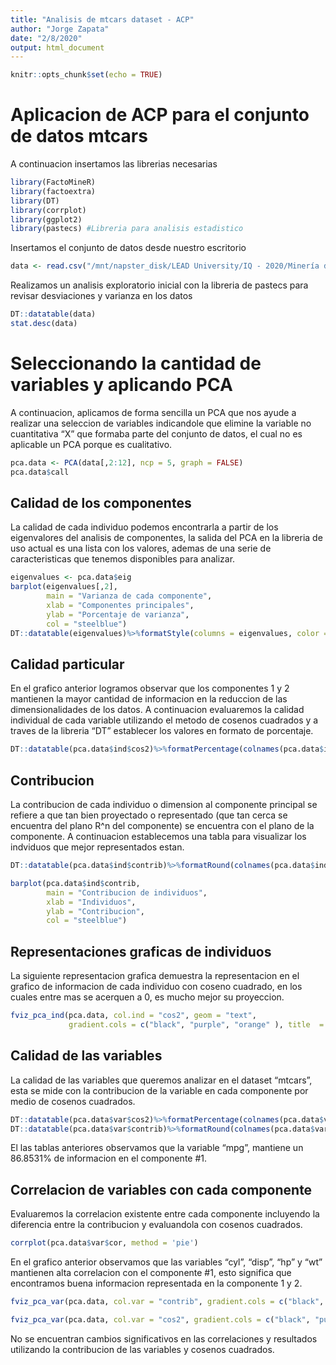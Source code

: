 ```yaml
---
title: "Analisis de mtcars dataset - ACP"
author: "Jorge Zapata"
date: "2/8/2020"
output: html_document
---
```


```r
knitr::opts_chunk$set(echo = TRUE)
```

# Aplicacion de ACP para el conjunto de datos mtcars
A continuacion insertamos las librerias necesarias

``` r
library(FactoMineR)
library(factoextra)
library(DT)
library(corrplot)
library(ggplot2)
library(pastecs) #Libreria para analisis estadistico
```

Insertamos el conjunto de datos desde nuestro escritorio
``` r
data <- read.csv("/mnt/napster_disk/LEAD University/IQ - 2020/Minería de Datos Avanzada/mtcars.csv", header = TRUE, sep = ",")
```

Realizamos un analisis exploratorio inicial con la libreria de pastecs para revisar desviaciones y varianza en los datos
``` r
DT::datatable(data)
stat.desc(data)
```

# Seleccionando la cantidad de variables y aplicando PCA
A continuacion, aplicamos de forma sencilla un PCA que nos ayude a realizar una seleccion de variables indicandole que elimine la variable no cuantitativa "X" que formaba parte del conjunto de datos, el cual no es aplicable un PCA porque es cualitativo.
``` r
pca.data <- PCA(data[,2:12], ncp = 5, graph = FALSE)
pca.data$call
```

## Calidad de los componentes
La calidad de cada individuo podemos encontrarla a partir de los eigenvalores del analisis de componentes, la salida del PCA en la libreria de uso actual es una lista con los valores, ademas de una serie de caracteristicas que tenemos disponibles para analizar.
``` r
eigenvalues <- pca.data$eig
barplot(eigenvalues[,2],
        main = "Varianza de cada componente",
        xlab = "Componentes principales",
        ylab = "Porcentaje de varianza",
        col = "steelblue")
DT::datatable(eigenvalues)%>%formatStyle(columns = eigenvalues, color = 'black')
```

## Calidad particular
En el grafico anterior logramos observar que los componentes 1 y 2 mantienen la mayor cantidad de informacion en la reduccion de las dimensionalidades de los datos. A continuacion evaluaremos la calidad individual de cada variable utilizando el metodo de cosenos cuadrados y a traves de la libreria "DT" establecer los valores en formato de porcentaje.

``` r
DT::datatable(pca.data$ind$cos2)%>%formatPercentage(colnames(pca.data$ind$cos2), 4)
```

## Contribucion
La contribucion de cada individuo o dimension al componente principal se refiere a que tan bien proyectado o representado (que tan cerca se encuentra del plano R^n del componente) se encuentra con el plano de la componente. A continuacion establecemos una tabla para visualizar los indviduos que mejor representados estan.

``` r
DT::datatable(pca.data$ind$contrib)%>%formatRound(colnames(pca.data$ind$contrib), 4)

barplot(pca.data$ind$contrib,
        main = "Contribucion de individuos",
        xlab = "Individuos",
        ylab = "Contribucion",
        col = "steelblue")
```

## Representaciones graficas de individuos
La siguiente representacion grafica demuestra la representacion en el grafico de informacion de cada individuo con coseno cuadrado, en los cuales entre mas se acerquen a 0, es mucho mejor su proyeccion.

``` r
fviz_pca_ind(pca.data, col.ind = "cos2", geom = "text", 
             gradient.cols = c("black", "purple", "orange" ), title  = "Representacion grafica de individuos con cosenos cuadrados")
```

## Calidad de las variables
La calidad de las variables que queremos analizar en el dataset "mtcars", esta se mide con la contribucion de la variable en cada componente por medio de cosenos cuadrados.

``` r
DT::datatable(pca.data$var$cos2)%>%formatPercentage(colnames(pca.data$var$cos2), 4)
DT::datatable(pca.data$var$contrib)%>%formatRound(colnames(pca.data$var$contrib), 4)
```

El las tablas anteriores observamos que la variable "mpg", mantiene un 86.8531% de informacion en el componente #1.

## Correlacion de variables con cada componente
Evaluaremos la correlacion existente entre cada componente incluyendo la diferencia entre la contribucion y evaluandola con cosenos cuadrados.

```r
corrplot(pca.data$var$cor, method = 'pie')
```
En el grafico anterior observamos que las variables "cyl", "disp", "hp" y "wt" mantienen alta correlacion con el componente #1, esto significa que encontramos buena informacion representada en la componente 1 y 2.

```r
fviz_pca_var(pca.data, col.var = "contrib", gradient.cols = c("black", "purple", "orange"), ggtheme = theme_minimal())
```

```r
fviz_pca_var(pca.data, col.var = "cos2", gradient.cols = c("black", "purple", "orange"), ggtheme = theme_minimal())
```

No se encuentran cambios significativos en las correlaciones y resultados utilizando la contribucion de las variables y cosenos cuadrados.